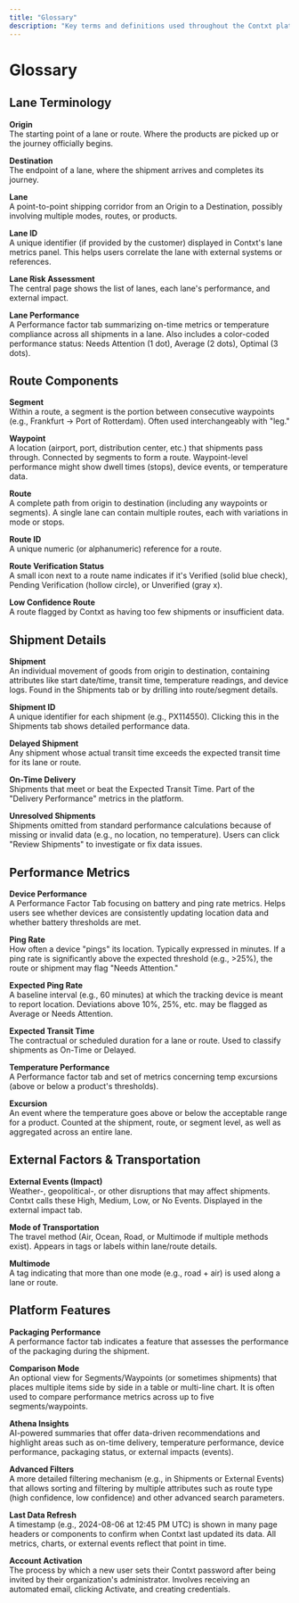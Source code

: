 ```yaml
---
title: "Glossary"
description: "Key terms and definitions used throughout the Contxt platform."
---
```


# Glossary

## Lane Terminology

**Origin**  
The starting point of a lane or route. Where the products are picked up or the journey officially begins.

**Destination**  
The endpoint of a lane, where the shipment arrives and completes its journey.

**Lane**  
A point-to-point shipping corridor from an Origin to a Destination, possibly involving multiple modes, routes, or products.

**Lane ID**  
A unique identifier (if provided by the customer) displayed in Contxt's lane metrics panel. This helps users correlate the lane with external systems or references.

**Lane Risk Assessment**  
The central page shows the list of lanes, each lane's performance, and external impact.

**Lane Performance**  
A Performance factor tab summarizing on-time metrics or temperature compliance across all shipments in a lane. Also includes a color-coded performance status: Needs Attention (1 dot), Average (2 dots), Optimal (3 dots).

## Route Components

**Segment**  
Within a route, a segment is the portion between consecutive waypoints (e.g., Frankfurt → Port of Rotterdam). Often used interchangeably with "leg."

**Waypoint**  
A location (airport, port, distribution center, etc.) that shipments pass through. Connected by segments to form a route. Waypoint-level performance might show dwell times (stops), device events, or temperature data.

**Route**  
A complete path from origin to destination (including any waypoints or segments). A single lane can contain multiple routes, each with variations in mode or stops.

**Route ID**  
A unique numeric (or alphanumeric) reference for a route.

**Route Verification Status**  
A small icon next to a route name indicates if it's Verified (solid blue check), Pending Verification (hollow circle), or Unverified (gray x).

**Low Confidence Route**  
A route flagged by Contxt as having too few shipments or insufficient data.

## Shipment Details

**Shipment**  
An individual movement of goods from origin to destination, containing attributes like start date/time, transit time, temperature readings, and device logs. Found in the Shipments tab or by drilling into route/segment details.

**Shipment ID**  
A unique identifier for each shipment (e.g., PX114550). Clicking this in the Shipments tab shows detailed performance data.

**Delayed Shipment**  
Any shipment whose actual transit time exceeds the expected transit time for its lane or route.

**On-Time Delivery**  
Shipments that meet or beat the Expected Transit Time. Part of the "Delivery Performance" metrics in the platform.

**Unresolved Shipments**  
Shipments omitted from standard performance calculations because of missing or invalid data (e.g., no location, no temperature). Users can click "Review Shipments" to investigate or fix data issues.

## Performance Metrics

**Device Performance**  
A Performance Factor Tab focusing on battery and ping rate metrics. Helps users see whether devices are consistently updating location data and whether battery thresholds are met.

**Ping Rate**  
How often a device "pings" its location. Typically expressed in minutes. If a ping rate is significantly above the expected threshold (e.g., >25%), the route or shipment may flag "Needs Attention."

**Expected Ping Rate**  
A baseline interval (e.g., 60 minutes) at which the tracking device is meant to report location. Deviations above 10%, 25%, etc. may be flagged as Average or Needs Attention.

**Expected Transit Time**  
The contractual or scheduled duration for a lane or route. Used to classify shipments as On-Time or Delayed.

**Temperature Performance**  
A Performance factor tab and set of metrics concerning temp excursions (above or below a product's thresholds).

**Excursion**  
An event where the temperature goes above or below the acceptable range for a product. Counted at the shipment, route, or segment level, as well as aggregated across an entire lane.

## External Factors & Transportation

**External Events (Impact)**  
Weather-, geopolitical-, or other disruptions that may affect shipments. Contxt calls these High, Medium, Low, or No Events. Displayed in the external impact tab.

**Mode of Transportation**  
The travel method (Air, Ocean, Road, or Multimode if multiple methods exist). Appears in tags or labels within lane/route details.

**Multimode**  
A tag indicating that more than one mode (e.g., road + air) is used along a lane or route.

## Platform Features

**Packaging Performance**  
A performance factor tab indicates a feature that assesses the performance of the packaging during the shipment.

**Comparison Mode**  
An optional view for Segments/Waypoints (or sometimes shipments) that places multiple items side by side in a table or multi-line chart. It is often used to compare performance metrics across up to five segments/waypoints.

**Athena Insights**  
AI-powered summaries that offer data-driven recommendations and highlight areas such as on-time delivery, temperature performance, device performance, packaging status, or external impacts (events).

**Advanced Filters**  
A more detailed filtering mechanism (e.g., in Shipments or External Events) that allows sorting and filtering by multiple attributes such as route type (high confidence, low confidence) and other advanced search parameters.

**Last Data Refresh**  
A timestamp (e.g., 2024-08-06 at 12:45 PM UTC) is shown in many page headers or components to confirm when Contxt last updated its data. All metrics, charts, or external events reflect that point in time.

**Account Activation**  
The process by which a new user sets their Contxt password after being invited by their organization's administrator. Involves receiving an automated email, clicking Activate, and creating credentials.